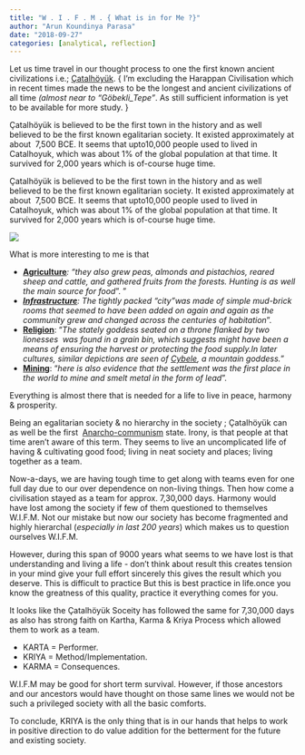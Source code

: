 ```yaml
---
title: "W . I . F . M . { What is in for Me ?}"
author: "Arun Koundinya Parasa"
date: "2018-09-27"
categories: [analytical, reflection]
---
```


Let us time travel in our thought process to one the first known ancient civilizations i.e.; [Çatalhöyük](https://en.wikipedia.org/wiki/Çatalhöyük). { I'm excluding the Harappan Civilisation which in recent times made the news to be the longest and ancient civilizations of all time *(almost near to "Göbekli_Tepe"*. As still sufficient information is yet to be available for more study. }

Çatalhöyük is believed to be the first town in the history and as well believed to be the first known egalitarian society. It existed approximately at about  7,500 BCE. It seems that upto10,000 people used to lived in Catalhoyuk, which was about 1% of the global population at that time. It survived for 2,000 years which is of-course huge time.\

Çatalhöyük is believed to be the first town in the history and as well believed to be the first known egalitarian society. It existed approximately at about  7,500 BCE. It seems that upto10,000 people used to lived in Catalhoyuk, which was about 1% of the global population at that time. It survived for 2,000 years which is of-course huge time.

![](house.jpeg){fig-align="center"}

What is more interesting to me is that 

-   [**Agriculture**]{.underline}*: "they also grew peas, almonds and pistachios, reared sheep and cattle, and gathered fruits from the forests. Hunting is as well the main source for food*". "
-   [***Infrastructure***]{.underline}*: The tightly packed “city”was made of simple mud-brick rooms that seemed to have been added on again and again as the community grew and changed across the centuries of habitation*".
-   [**Religion**]{.underline}: "*The stately goddess seated on a throne flanked by two lionesses  was found in a grain bin, which suggests might have been a means of ensuring the harvest or protecting the food supply.In later cultures, similar depictions are seen of [Cybele](https://www.theoi.com/Phrygios/Kybele.html), a mountain goddess.*"
-   [**Mining**]{.underline}: "*here is also evidence that the settlement was the first place in the world to mine and smelt metal in the form of lead*".

Everything is almost there that is needed for a life to live in peace, harmony & prosperity.

Being an egalitarian society & no hierarchy in the society ; Çatalhöyük can as well be the first  [Anarcho-communism](https://en.wikipedia.org/wiki/Anarchist_communism) state. Irony, is that people at that time aren't aware of this term. They seems to live an uncomplicated life of having & cultivating good food; living in neat society and places; living together as a team.

Now-a-days, we are having tough time to get along with teams even for one full day due to our over dependence on non-living things. Then how come a civilisation stayed as a team for approx. 7,30,000 days. Harmony would have lost among the society if few of them questioned to themselves W.I.F.M. Not our mistake but now our society has become fragmented and highly hierarchal (*especially in last 200 years*) which makes us to question ourselves W.I.F.M. 

However, during this span of 9000 years what seems to we have lost is that understanding and living a life - don’t think about result this creates tension in your mind give your full effort sincerely this gives the result which you deserve. This is difficult to practice But this is best practice in life.once you know the greatness of this quality, practice it everything comes for you. 

It looks like the Çatalhöyük Soceity has followed the same for 7,30,000 days as also has strong faith on Kartha, Karma & Kriya Process which allowed them to work as a team.

-   KARTA = Performer. 
-   KRIYA = Method/Implementation. 
-   KARMA = Consequences.

W.I.F.M may be good for short term survival. However, if those ancestors and our ancestors would have thought on those same lines we would not be such a privileged society with all the basic comforts.

To conclude, KRIYA is the only thing that is in our hands that helps to work in positive direction to do value addition for the betterment for the future and existing society.